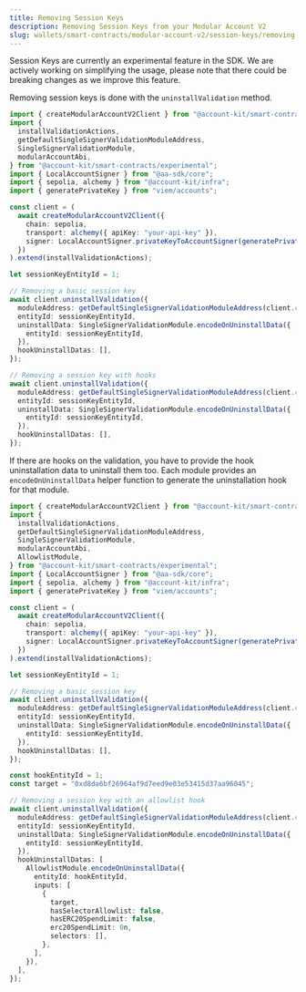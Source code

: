 ```yaml
---
title: Removing Session Keys
description: Removing Session Keys from your Modular Account V2
slug: wallets/smart-contracts/modular-account-v2/session-keys/removing-session-keys
---
```





<Tip>
  Session Keys are currently an experimental feature in the SDK. We are actively
  working on simplifying the usage, please note that there could be breaking
  changes as we improve this feature.
</Tip>

Removing session keys is done with the `uninstallValidation` method.

```ts twoslash
import { createModularAccountV2Client } from "@account-kit/smart-contracts";
import {
  installValidationActions,
  getDefaultSingleSignerValidationModuleAddress,
  SingleSignerValidationModule,
  modularAccountAbi,
} from "@account-kit/smart-contracts/experimental";
import { LocalAccountSigner } from "@aa-sdk/core";
import { sepolia, alchemy } from "@account-kit/infra";
import { generatePrivateKey } from "viem/accounts";

const client = (
  await createModularAccountV2Client({
    chain: sepolia,
    transport: alchemy({ apiKey: "your-api-key" }),
    signer: LocalAccountSigner.privateKeyToAccountSigner(generatePrivateKey()),
  })
).extend(installValidationActions);

let sessionKeyEntityId = 1;

// Removing a basic session key
await client.uninstallValidation({
  moduleAddress: getDefaultSingleSignerValidationModuleAddress(client.chain),
  entityId: sessionKeyEntityId,
  uninstallData: SingleSignerValidationModule.encodeOnUninstallData({
    entityId: sessionKeyEntityId,
  }),
  hookUninstallDatas: [],
});

// Removing a session key with hooks
await client.uninstallValidation({
  moduleAddress: getDefaultSingleSignerValidationModuleAddress(client.chain),
  entityId: sessionKeyEntityId,
  uninstallData: SingleSignerValidationModule.encodeOnUninstallData({
    entityId: sessionKeyEntityId,
  }),
  hookUninstallDatas: [],
});
```

If there are hooks on the validation, you have to provide the hook uninstallation data to uninstall them too. Each module provides an `encodeOnUninstallData` helper function to generate the uninstallation hook for that module.

```ts twoslash
import { createModularAccountV2Client } from "@account-kit/smart-contracts";
import {
  installValidationActions,
  getDefaultSingleSignerValidationModuleAddress,
  SingleSignerValidationModule,
  modularAccountAbi,
  AllowlistModule,
} from "@account-kit/smart-contracts/experimental";
import { LocalAccountSigner } from "@aa-sdk/core";
import { sepolia, alchemy } from "@account-kit/infra";
import { generatePrivateKey } from "viem/accounts";

const client = (
  await createModularAccountV2Client({
    chain: sepolia,
    transport: alchemy({ apiKey: "your-api-key" }),
    signer: LocalAccountSigner.privateKeyToAccountSigner(generatePrivateKey()),
  })
).extend(installValidationActions);

let sessionKeyEntityId = 1;

// Removing a basic session key
await client.uninstallValidation({
  moduleAddress: getDefaultSingleSignerValidationModuleAddress(client.chain),
  entityId: sessionKeyEntityId,
  uninstallData: SingleSignerValidationModule.encodeOnUninstallData({
    entityId: sessionKeyEntityId,
  }),
  hookUninstallDatas: [],
});

const hookEntityId = 1;
const target = "0xd8da6bf26964af9d7eed9e03e53415d37aa96045";

// Removing a session key with an allowlist hook
await client.uninstallValidation({
  moduleAddress: getDefaultSingleSignerValidationModuleAddress(client.chain),
  entityId: sessionKeyEntityId,
  uninstallData: SingleSignerValidationModule.encodeOnUninstallData({
    entityId: sessionKeyEntityId,
  }),
  hookUninstallDatas: [
    AllowlistModule.encodeOnUninstallData({
      entityId: hookEntityId,
      inputs: [
        {
          target,
          hasSelectorAllowlist: false,
          hasERC20SpendLimit: false,
          erc20SpendLimit: 0n,
          selectors: [],
        },
      ],
    }),
  ],
});
```
